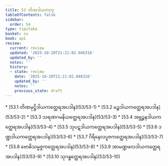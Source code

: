 ```yaml
---
title: 53 တိဏဒါယကဝဂ္ဂ
tableOfContents: false
sidebar:
  order: 54
type: tipitaka
basket: su
book: ap1
review:
  current: review
  updated: '2025-10-20T21:21:02.046316'
  updated_by: ''
  notes: ''
  history:
  - state: review
    date: '2025-10-20T21:21:02.046316'
    updated_by: ''
    notes: ''
    previous_state: draft
---
```



<DynamicBreadcrumb />


<ReviewStatus review={frontmatter.review} showDetails={true} />

<HypothesisAnnotation frontmatter={frontmatter} />



<TableOfContents book="ap1" section="53">
* [53.1 တိဏမုဋ္ဌိဒါယကတ္ထေရအပဒါန](53/53-1)
* [53.2 မဉ္စဒါယကတ္ထေရအပဒါန](53/53-2)
* [53.3 သရဏဂမနိယတ္ထေရအပဒါန](53/53-3)
* [53.4 အဗ္ဘဉ္ဇနဒါယကတ္ထေရအပဒါန](53/53-4)
* [53.5 သုပဋဒါယကတ္ထေရအပဒါန](53/53-5)
* [53.6 ဒဏ္ဍဒါယကတ္ထေရအပဒါန](53/53-6)
* [53.7 ဂိရိနေလပူဇကတ္ထေရအပဒါန](53/53-7)
* [53.8 ဗောဓိသမ္မဇ္ဇကတ္ထေရအပဒါန](53/53-8)
* [53.9 အာမဏ္ဍဖလဒါယကတ္ထေရအပဒါန](53/53-9)
* [53.10 သုဂန္ဓတ္ထေရအပဒါန](53/53-10)
</TableOfContents>